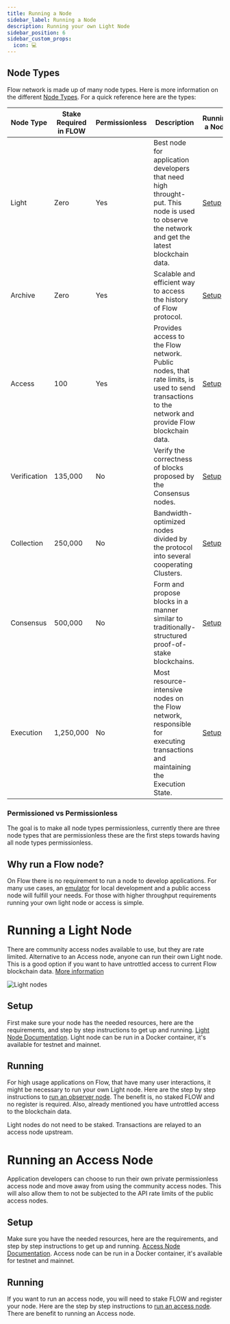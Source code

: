 ```yaml
---
title: Running a Node
sidebar_label: Running a Node
description: Running your own Light Node
sidebar_position: 6
sidebar_custom_props:
  icon: 💻
---
```


## Node Types
Flow network is made up of many node types. Here is more information on the different [Node Types](../building-on-flow/nodes/node-operation/node-roles#collection). For a quick reference here are the types:

| Node Type | Stake Required in FLOW | Permissionless| Description | Running a Node |
| --- | --- | --- | --- | -- |
| Light | Zero | Yes | Best node for application developers that need high throught-put. This node is used to observe the network and get the latest blockchain data. | [Setup](../building-on-flow/nodes/node-operation/observer-node) |
| Archive | Zero | Yes | Scalable and efficient way to access the history of Flow protocol. | [Setup](../building-on-flow/nodes/node-operation/node-setup) |
| Access | 100 | Yes | Provides access to the Flow network. Public nodes, that rate limits, is used to send transactions to the network and provide Flow blockchain data. | [Setup](../building-on-flow/nodes/node-operation/access-node-setup) |
| Verification | 135,000 | No | Verify the correctness of blocks proposed by the Consensus nodes. | [Setup](../building-on-flow/nodes/node-operation/node-setup) |
| Collection | 250,000 | No | Bandwidth-optimized nodes divided by the protocol into several cooperating Clusters. | [Setup](../building-on-flow/nodes/node-operation/node-setup) |
| Consensus | 500,000 | No | Form and propose blocks in a manner similar to traditionally-structured proof-of-stake blockchains. | [Setup](../building-on-flow/nodes/node-operation/node-setup) |
| Execution | 1,250,000 | No | Most resource-intensive nodes on the Flow network, responsible for executing transactions and maintaining the Execution State. | [Setup](../building-on-flow/nodes/node-operation/node-setup) |

### Permissioned vs Permissionless

The goal is to make all node types permissionless, currently there are three node types that are permissionless these are the first steps towards having all node types permissionless.


## Why run a Flow node?

On Flow there is no requirement to run a node to develop applications. For many use cases, an [emulator](../tools/toolchains/emulator) for local development and a public access node will fulfill your needs. For those with higher throughput requirements running your own light node or access is simple.

# Running a Light Node

There are community access nodes available to use, but they are rate limited. Alternative to an Access node, anyone can run their own Light node. This is a good option if you want to have untrottled access to current Flow blockchain data. [More information](../building-on-flow/nodes#which-node-should-you-run)

![Light nodes](observer-node-arch.png)

## Setup

First make sure your node has the needed resources, here are the requirements, and step by step instructions to get up and running. [Light Node Documentation](../building-on-flow/nodes/node-operation/observer-node#running-an-observer-node). Light node can be run in a Docker container, it's available for testnet and mainnet. 

## Running

For high usage applications on Flow, that have many user interactions, it might be necessary to run your own Light node. Here are the step by step instructions to [run an observer node](../building-on-flow/nodes/node-operation/observer-node#steps-to-run-an-observer-node). The benefit is, no staked FLOW and no register is required. Also, already mentioned you have untrottled access to the blockchain data.


<Callout type="info">
Light nodes do not need to be staked. Transactions are relayed to an access node upstream.
</Callout>

# Running an Access Node

Application developers can choose to run their own private permissionless access node and move away from using the community access nodes. This will also allow them to not be subjected to the API rate limits of the public access nodes.

## Setup

Make sure you have the needed resources, here are the requirements, and step by step instructions to get up and running. [Access Node Documentation](../building-on-flow/nodes/node-operation/access-node-setup#limitations). Access node can be run in a Docker container, it's available for testnet and mainnet.

## Running

If you want to run an access node, you will need to stake FLOW and register your node. Here are the step by step instructions to [run an access node](../building-on-flow/nodes/node-operation/access-node-setup). There are benefit to running an Access node.

